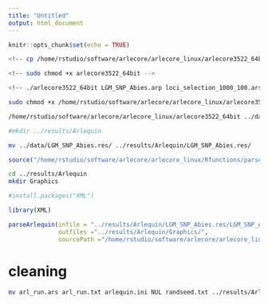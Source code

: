 ```yaml
---
title: "Untitled"
output: html_document
---
```


```r
knitr::opts_chunk$set(echo = TRUE)
```

<!-- # Lauch arlequin -->
```bash
<!-- cp /home/rstudio/software/arlecore/arlecore_linux/arlecore3522_64bit arlecore3522_64bit -->

<!-- sudo chmod +x arlecore3522_64bit -->

<!-- ./arlecore3522_64bit LGM_SNP_Abies.arp loci_selection_1000_100.ars -->
```


```bash
sudo chmod +x /home/rstudio/software/arlecore/arlecore_linux/arlecore3522_64bit

/home/rstudio/software/arlecore/arlecore_linux/arlecore3522_64bit ../data/LGM_SNP_Abies.arp ../data/loci_selection_1000_100.ars
```

```bash
#mkdir ../results/Arlequin

mv ../data/LGM_SNP_Abies.res/ ../results/Arlequin/LGM_SNP_Abies.res/
```



```r
source("/home/rstudio/software/arlecore/arlecore_linux/Rfunctions/parseArlequin.r")
```

```bash
cd ../results/Arlequin
mkdir Graphics
```

```r
#install.packages("XML")
```

```r
library(XML)
```


```r
parseArlequin(infile = "../results/Arlequin/LGM_SNP_Abies.res/LGM_SNP_Abies.xml",
              outfiles ="../results/Arlequin/Graphics/", 
              sourcePath ="/home/rstudio/software/arlecore/arlecore_linux/Rfunctions/" )
```

# cleaning
```bash
mv arl_run.ars arl_run.txt arlequin.ini NUL randseed.txt ../results/Arlequin
```

